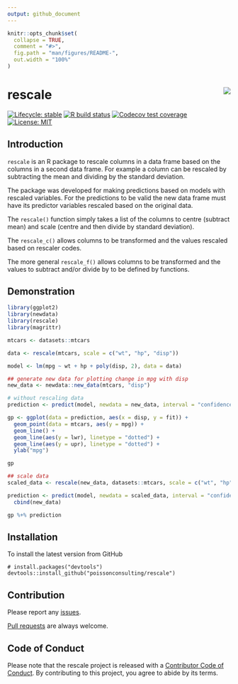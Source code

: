 ```yaml
---
output: github_document
---
```


<!-- README.md is generated from README.Rmd. Please edit that file -->

```r
knitr::opts_chunk$set(
  collapse = TRUE,
  comment = "#>",
  fig.path = "man/figures/README-",
  out.width = "100%"
)
```

# rescale <img src="man/figures/logo.png" style="float: right;" />

<!-- badges: start -->
[![Lifecycle: stable](https://img.shields.io/badge/lifecycle-stable-brightgreen.svg)](https://lifecycle.r-lib.org/articles/stages.html#stable)
[![R build status](https://github.com/poissonconsulting/rescale/workflows/R-CMD-check/badge.svg)](https://github.com/poissonconsulting/rescale/actions)
[![Codecov test coverage](https://codecov.io/gh/poissonconsulting/rescale/graph/badge.svg)](https://app.codecov.io/gh/poissonconsulting/rescale)
[![License: MIT](https://img.shields.io/badge/License-MIT-blue.svg)](https://opensource.org/licenses/MIT)
<!-- badges: end -->

## Introduction

`rescale` is an R package to rescale columns in a data frame based on the columns in a second data frame.
For example a column can be rescaled by subtracting the mean and dividing by the standard deviation. 

The package was developed for making predictions based on models with rescaled variables.
For the predictions to be valid the new data frame must have its predictor variables rescaled based on the original data.

The `rescale()` function simply takes a list of the columns to centre (subtract mean) and scale (centre and then divide by standard deviation). 

The `rescale_c()` allows columns to be transformed and the values rescaled based on rescaler codes.

The more general `rescale_f()` allows columns to be transformed and the values to subtract and/or divide by to be defined by functions.

## Demonstration

```r
library(ggplot2)
library(newdata)
library(rescale)
library(magrittr)

mtcars <- datasets::mtcars

data <- rescale(mtcars, scale = c("wt", "hp", "disp"))

model <- lm(mpg ~ wt + hp + poly(disp, 2), data = data)

## generate new data for plotting change in mpg with disp
new_data <- newdata::new_data(mtcars, "disp")

# without rescaling data
prediction <- predict(model, newdata = new_data, interval = "confidence") %>% cbind(new_data)

gp <- ggplot(data = prediction, aes(x = disp, y = fit)) +
  geom_point(data = mtcars, aes(y = mpg)) +
  geom_line() +
  geom_line(aes(y = lwr), linetype = "dotted") +
  geom_line(aes(y = upr), linetype = "dotted") +
  ylab("mpg")

gp

## scale data
scaled_data <- rescale(new_data, datasets::mtcars, scale = c("wt", "hp", "disp"))

prediction <- predict(model, newdata = scaled_data, interval = "confidence") %>%
  cbind(new_data)

gp %+% prediction
```

## Installation

To install the latest version from GitHub
```
# install.packages("devtools")
devtools::install_github("poissonconsulting/rescale")
```

## Contribution

Please report any [issues](https://github.com/poissonconsulting/rescale/issues).

[Pull requests](https://github.com/poissonconsulting/rescale/pulls) are always welcome.

## Code of Conduct

Please note that the rescale project is released with a [Contributor Code of Conduct](https://contributor-covenant.org/version/2/0/CODE_OF_CONDUCT.html). By contributing to this project, you agree to abide by its terms.

